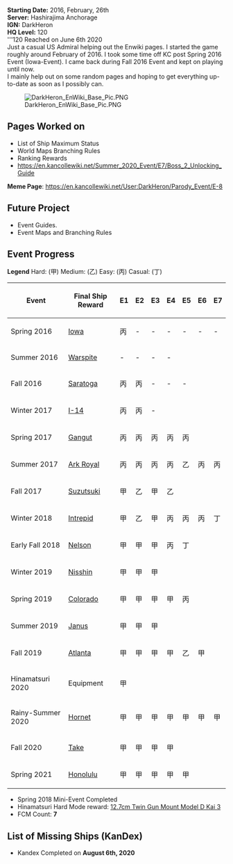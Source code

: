 '''Starting Date:''' 2016, February, 26th<br /br>
'''Server:''' Hashirajima Anchorage<br /br>
'''IGN:''' DarkHeron<br /br>
'''HQ Level:''' 120<br /br>
'''120 Reached on June 6th 2020<br /br>

Just a casual US Admiral helping out the Enwiki pages. I started the game roughly around February of 2016. I took some time off KC post Spring 2016 Event (Iowa-Event). I came back during Fall 2016 Event and kept on playing until now.<br /br>
I mainly help out on some random pages and hoping to get everything up-to-date as soon as I possibly can.

[[File:DarkHeron EnWiki Base Pic.PNG ]]

==Pages Worked on==

*List of Ship Maximum Status
*World Maps Branching Rules
*Ranking Rewards
* https://en.kancollewiki.net/Summer_2020_Event/E7/Boss_2_Unlocking_Guide

'''Meme Page''': https://en.kancollewiki.net/User:DarkHeron/Parody_Event/E-8

==Future Project==
*Event Guides.
*Event Maps and Branching Rules

==Event Progress==

'''Legend'''
Hard: (甲)
Medium: (乙)
Easy: (丙)
Casual: (丁)
{| class="wikitable"
|-
! Event !! Final Ship Reward !! E1 !! E2 !! E3 !! E4 !! E5 !! E6 !! E7
|-
| Spring 2016 || [[Iowa]] || 丙 || - || - || - || - || - || -
|-
| Summer 2016 || [[Warspite]] || - || - || - || -  
|-
| Fall 2016 || [[Saratoga]] || 丙 || 丙 || - || - || - 
|-
| Winter 2017 || [[I-14]] || 丙 || 丙 || - 
|-
| Spring 2017 || [[Gangut]] || 丙 || 丙 || 丙 || 丙 || 丙
|-
| Summer 2017 || [[Ark Royal]] || 丙 || 丙 || 丙 || 丙 || 乙 || 丙 || 丙
|-
| Fall 2017 || [[Suzutsuki]] || 甲 || 乙 || 甲 || 乙
|-
| Winter 2018 || [[Intrepid]] || 甲 || 乙 || 甲 || 丙 || 丙 || 丙 || 丁
|-
| Early Fall 2018 || [[Nelson]] || 甲 || 甲 || 甲 || 丙 || 丁
|-
| Winter 2019 || [[Nisshin]] || 甲 || 甲 || 甲
|-
| Spring 2019 || [[Colorado]] || 甲 || 甲 || 甲 || 甲 || 丙
|-
| Summer 2019 || [[Janus]] || 甲 || 甲 || 甲 
|-
| Fall 2019 || [[Atlanta]] || 甲 || 甲 || 甲 || 甲 || 乙 || 甲
|-
| Hinamatsuri 2020|| Equipment || 甲
|-
| Rainy-Summer 2020 || [[Hornet]] || 甲 || 甲 || 甲 || 甲 || 甲 || 甲 || 甲 
|-
| Fall 2020 || [[Take]] || 甲 || 甲 || 甲 || 甲
|-
| Spring 2021 || [[Honolulu]] || 甲 || 甲 || 甲 || 甲 || 甲
|}

* Spring 2018 Mini-Event Completed
* Hinamatsuri Hard Mode reward: [[12.7cm Twin Gun Mount Model D Kai 3]]
* FCM Count: '''7'''

==List of Missing Ships (KanDex)==
* Kandex Completed on '''August 6th, 2020'''